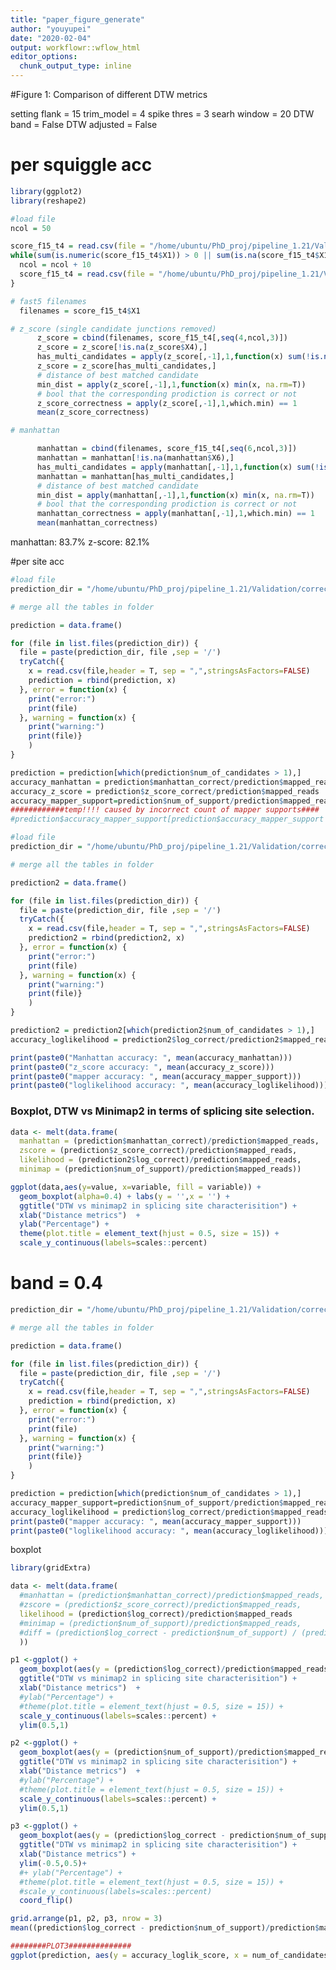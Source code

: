 ```yaml
---
title: "paper_figure_generate"
author: "youyupei"
date: "2020-02-04"
output: workflowr::wflow_html
editor_options:
  chunk_output_type: inline
---
```


#Figure 1: Comparison of different DTW metrics

setting 
flank = 15
trim_model = 4
spike thres = 3
searh window = 20
DTW band = False
DTW adjusted = False


# per squiggle acc
```r
library(ggplot2)
library(reshape2)

#load file
ncol = 50

score_f15_t4 = read.csv(file = "/home/ubuntu/PhD_proj/pipeline_1.21/Validation/score_f15_t4_spikeT3_z_score_and_absSUM_merge.csv",header = F,col.names = seq(1, ncol))
while(sum(is.numeric(score_f15_t4$X1)) > 0 || sum(is.na(score_f15_t4$X1))) {
  ncol = ncol + 10
  score_f15_t4 = read.csv(file = "/home/ubuntu/PhD_proj/pipeline_1.21/Validation/score_f15_t4_spikeT3_z_score_and_absSUM_merge.csv",header = F,col.names = seq(1, ncol))
}

# fast5 filenames
  filenames = score_f15_t4$X1

# z_score (single candidate junctions removed)
      z_score = cbind(filenames, score_f15_t4[,seq(4,ncol,3)])
      z_score = z_score[!is.na(z_score$X4),]
      has_multi_candidates = apply(z_score[,-1],1,function(x) sum(!is.na(x)) > 1)
      z_score = z_score[has_multi_candidates,]
      # distance of best matched candidate
      min_dist = apply(z_score[,-1],1,function(x) min(x, na.rm=T))
      # bool that the corresponding prodiction is correct or not
      z_score_correctness = apply(z_score[,-1],1,which.min) == 1
      mean(z_score_correctness)

# manhattan

      manhattan = cbind(filenames, score_f15_t4[,seq(6,ncol,3)])
      manhattan = manhattan[!is.na(manhattan$X6),]
      has_multi_candidates = apply(manhattan[,-1],1,function(x) sum(!is.na(x)) > 1)
      manhattan = manhattan[has_multi_candidates,]
      # distance of best matched candidate
      min_dist = apply(manhattan[,-1],1,function(x) min(x, na.rm=T))
      # bool that the corresponding prodiction is correct or not
      manhattan_correctness = apply(manhattan[,-1],1,which.min) == 1
      mean(manhattan_correctness)
```

manhattan: 83.7%
z-score: 82.1%

#per site acc
```r
#load file
prediction_dir = "/home/ubuntu/PhD_proj/pipeline_1.21/Validation/correct_prodiction_f15_t4_spikeT3_z_score_and_absSUM"

# merge all the tables in folder

prediction = data.frame()

for (file in list.files(prediction_dir)) {
  file = paste(prediction_dir, file ,sep = '/')
  tryCatch({
    x = read.csv(file,header = T, sep = ",",stringsAsFactors=FALSE)
    prediction = rbind(prediction, x)
  }, error = function(x) {
    print("error:")  
    print(file)
  }, warning = function(x) {
    print("warning:")
    print(file)}
    )
}

prediction = prediction[which(prediction$num_of_candidates > 1),]
accuracy_manhattan = prediction$manhattan_correct/prediction$mapped_reads
accuracy_z_score = prediction$z_score_correct/prediction$mapped_reads
accuracy_mapper_support=prediction$num_of_support/prediction$mapped_reads
############temp!!!! caused by incorrect count of mapper supports####
#prediction$accuracy_mapper_support[prediction$accuracy_mapper_support >1] = 1

#load file
prediction_dir = "/home/ubuntu/PhD_proj/pipeline_1.21/Validation/correct_prodiction_f15_t4_spikeT3_1_21/"

# merge all the tables in folder

prediction2 = data.frame()

for (file in list.files(prediction_dir)) {
  file = paste(prediction_dir, file ,sep = '/')
  tryCatch({
    x = read.csv(file,header = T, sep = ",",stringsAsFactors=FALSE)
    prediction2 = rbind(prediction2, x)
  }, error = function(x) {
    print("error:")  
    print(file)
  }, warning = function(x) {
    print("warning:")
    print(file)}
    )
}

prediction2 = prediction2[which(prediction2$num_of_candidates > 1),]
accuracy_loglikelihood = prediction2$log_correct/prediction2$mapped_reads

print(paste0("Manhattan accuracy: ", mean(accuracy_manhattan)))
print(paste0("z_score accuracy: ", mean(accuracy_z_score)))
print(paste0("mapper accuracy: ", mean(accuracy_mapper_support)))
print(paste0("loglikelihood accuracy: ", mean(accuracy_loglikelihood)))

```

### Boxplot, DTW vs Minimap2 in terms of splicing site selection.
```r
data <- melt(data.frame(
  manhattan = (prediction$manhattan_correct)/prediction$mapped_reads,
  zscore = (prediction$z_score_correct)/prediction$mapped_reads,
  likelihood = (prediction2$log_correct)/prediction$mapped_reads,
  minimap = (prediction$num_of_support)/prediction$mapped_reads))

ggplot(data,aes(y=value, x=variable, fill = variable)) +  
  geom_boxplot(alpha=0.4) + labs(y = '',x = '') +
  ggtitle("DTW vs minimap2 in splicing site characterisition") +
  xlab("Distance metrics")  + 
  ylab("Percentage") + 
  theme(plot.title = element_text(hjust = 0.5, size = 15)) + 
  scale_y_continuous(labels=scales::percent)
```

# band = 0.4
```r

prediction_dir = "/home/ubuntu/PhD_proj/pipeline_1.21/Validation/correct_prodiction_f15_t4_spikeT3_band_0.4/"

# merge all the tables in folder

prediction = data.frame()

for (file in list.files(prediction_dir)) {
  file = paste(prediction_dir, file ,sep = '/')
  tryCatch({
    x = read.csv(file,header = T, sep = ",",stringsAsFactors=FALSE)
    prediction = rbind(prediction, x)
  }, error = function(x) {
    print("error:")  
    print(file)
  }, warning = function(x) {
    print("warning:")
    print(file)}
    )
}

prediction = prediction[which(prediction$num_of_candidates > 1),]
accuracy_mapper_support=prediction$num_of_support/prediction$mapped_reads
accuracy_loglikelihood = prediction$log_correct/prediction$mapped_reads
print(paste0("mapper accuracy: ", mean(accuracy_mapper_support)))
print(paste0("loglikelihood accuracy: ", mean(accuracy_loglikelihood)))

```

boxplot
```r
library(gridExtra)

data <- melt(data.frame(
  #manhattan = (prediction$manhattan_correct)/prediction$mapped_reads,
  #zscore = (prediction$z_score_correct)/prediction$mapped_reads,
  likelihood = (prediction$log_correct)/prediction$mapped_reads
  #minimap = (prediction$num_of_support)/prediction$mapped_reads,
  #diff = (prediction$log_correct - prediction$num_of_support) / (prediction$mapped_reads-prediction$num_of_support)
  ))

p1 <-ggplot() +  
  geom_boxplot(aes(y = (prediction$log_correct)/prediction$mapped_reads),alpha=0.4, fill = '1') + labs(y = '',x = '') +
  ggtitle("DTW vs minimap2 in splicing site characterisition") +
  xlab("Distance metrics")  + 
  #ylab("Percentage") + 
  #theme(plot.title = element_text(hjust = 0.5, size = 15)) + 
  scale_y_continuous(labels=scales::percent) + 
  ylim(0.5,1)

p2 <-ggplot() +  
  geom_boxplot(aes(y = (prediction$num_of_support)/prediction$mapped_reads),alpha=0.4, fill = '2') + labs(y = '',x = '') +
  ggtitle("DTW vs minimap2 in splicing site characterisition") +
  xlab("Distance metrics")  + 
  #ylab("Percentage") + 
  #theme(plot.title = element_text(hjust = 0.5, size = 15)) + 
  scale_y_continuous(labels=scales::percent) +
  ylim(0.5,1)

p3 <-ggplot() +  
  geom_boxplot(aes(y = (prediction$log_correct - prediction$num_of_support)/prediction$mapped_reads),alpha=0.4, fill = '3') + labs(y = '',x = '') +
  ggtitle("DTW vs minimap2 in splicing site characterisition") +
  xlab("Distance metrics") +
  ylim(-0.5,0.5)+
  #+ ylab("Percentage") + 
  #theme(plot.title = element_text(hjust = 0.5, size = 15)) + 
  #scale_y_continuous(labels=scales::percent)
  coord_flip()

grid.arrange(p1, p2, p3, nrow = 3)
mean((prediction$log_correct - prediction$num_of_support)/prediction$mapped_reads)

```


```r
########PLOT3##############
ggplot(prediction, aes(y = accuracy_loglik_score, x = num_of_candidates)) + geom_point() +  geom_smooth(method=lm,  se = F,linetype="dashed",color="darkred",fill="blue") + ggtitle("Accuracy VS # of candidates") +  theme(plot.title = element_text(hjust = 0.5))
```




